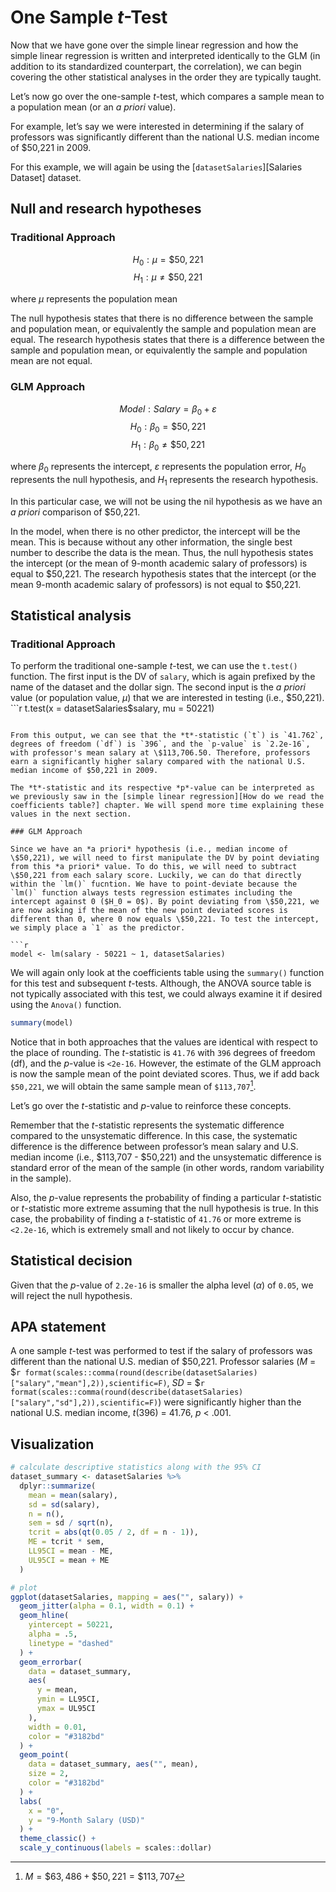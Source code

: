 # One Sample *t*-Test

Now that we have gone over the simple linear regression and how the simple linear regression is written and interpreted identically to the GLM (in addition to its standardized counterpart, the correlation), we can begin covering the other statistical analyses in the order they are typically taught. 

Let's now go over the one-sample *t*-test, which compares a sample mean to a population mean (or an *a priori* value).

For example, let's say we were interested in determining if the salary of professors was significantly different than the national U.S. median income of $50,221 in 2009.

For this example, we will again be using the [`datasetSalaries`][Salaries Dataset] dataset.

## Null and research hypotheses

### Traditional Approach

$$H_0: \mu = \$50,221$$
$$H_1: \mu \ne \$50,221$$

where $\mu$ represents the population mean

The null hypothesis states that there is no difference between the sample and population mean, or equivalently the sample and population mean are equal. The research hypothesis states that there is a difference between the sample and population mean, or equivalently the sample and population mean are not equal. 

### GLM Approach

$$Model: Salary = \beta_0 + \varepsilon$$
$$H_0: \beta_0 = \$50,221$$
$$H_1: \beta_0 \ne \$50,221$$

where $\beta_{0}$ represents the intercept, $\varepsilon$ represents the population error, $H_0$ represents the null hypothesis, and $H_1$ represents the research hypothesis. 

In this particular case, we will not be using the nil hypothesis as we have an *a priori* comparison of $50,221.

In the model, when there is no other predictor, the intercept will be the mean. This is because without any other information, the single best number to describe the data is the mean. Thus, the null hypothesis states the intercept (or the mean of 9-month academic salary of professors) is equal to \$50,221.  The research hypothesis states that the intercept (or the mean 9-month academic salary of professors) is not equal to $50,221.

## Statistical analysis

### Traditional Approach
To perform the traditional one-sample *t*-test, we can use the `t.test()` function. The first input is the DV of `salary`, which is again prefixed by the name of the dataset and the dollar sign. The second input is the *a priori* value (or population value, $\mu$) that we are interested in testing (i.e., $50,221).
```r
t.test(x = datasetSalaries$salary, mu = 50221)
```

From this output, we can see that the *t*-statistic (`t`) is `41.762`, degrees of freedom (`df`) is `396`, and the `p-value` is `2.2e-16`, with professor's mean salary at \$113,706.50. Therefore, professors earn a significantly higher salary compared with the national U.S. median income of $50,221 in 2009.

The *t*-statistic and its respective *p*-value can be interpreted as we previously saw in the [simple linear regression][How do we read the coefficients table?] chapter. We will spend more time explaining these values in the next section.

### GLM Approach

Since we have an *a priori* hypothesis (i.e., median income of \$50,221), we will need to first manipulate the DV by point deviating from this *a priori* value. To do this, we will need to subtract \$50,221 from each salary score. Luckily, we can do that directly within the `lm()` fucntion. We have to point-deviate because the `lm()` function always tests regression estimates including the intercept against 0 ($H_0 = 0$). By point deviating from \$50,221, we are now asking if the mean of the new point deviated scores is different than 0, where 0 now equals \$50,221. To test the intercept, we simply place a `1` as the predictor.

```r
model <- lm(salary - 50221 ~ 1, datasetSalaries)
```

We will again only look at the coefficients table using the `summary()` function for this test and subsequent *t*-tests. Although, the ANOVA source table is not typically associated with this test, we could always examine it if desired using the `Anova()` function.

```r
summary(model)
```
Notice that in both approaches that the values are identical with respect to the place of rounding. The *t*-statistic is `41.76` with `396` degrees of freedom (df), and the *p*-value is `<2e-16`. However, the estimate of the GLM approach is now the sample mean of the point deviated scores. Thus, we if add back `$50,221`, we will obtain the same sample mean of `$113,707`[^8].

[^8]: $M = \$63,486+\$50,221=\$113,707$

Let's go over the *t*-statistic and *p*-value to reinforce these concepts. 

Remember that the *t*-statistic represents the systematic difference compared to the unsystematic difference. In this case, the systematic difference is the difference between professor's mean salary and U.S. median income (i.e., \$113,707 - \$50,221) and the unsystematic difference is standard error of the mean of the sample (in other words, random variability in the sample).

Also, the *p*-value represents the probability of finding a particular *t*-statistic or *t*-statistic more extreme assuming that the null hypothesis is true. In this case, the probability of finding a *t*-statistic of `41.76` or more extreme is `<2.2e-16`, which is extremely small and not likely to occur by chance. 


## Statistical decision
Given that the *p*-value of `2.2e-16` is smaller the alpha level ($\alpha$) of `0.05`, we will reject the null hypothesis. 

## APA statement
A one sample *t*-test was performed to test if the salary of professors was different than the national U.S. median of \$50,221. Professor salaries (*M* = \$`r format(scales::comma(round(describe(datasetSalaries)["salary","mean"],2)),scientific=F)`, *SD* = \$`r format(scales::comma(round(describe(datasetSalaries)["salary","sd"],2)),scientific=F)`) were significantly higher than the national U.S. median income, *t*(396) = 41.76, *p* < .001.

## Visualization
```r
# calculate descriptive statistics along with the 95% CI
dataset_summary <- datasetSalaries %>%
  dplyr::summarize(
    mean = mean(salary),
    sd = sd(salary),
    n = n(),
    sem = sd / sqrt(n),
    tcrit = abs(qt(0.05 / 2, df = n - 1)),
    ME = tcrit * sem,
    LL95CI = mean - ME,
    UL95CI = mean + ME
  )

# plot
ggplot(datasetSalaries, mapping = aes("", salary)) +
  geom_jitter(alpha = 0.1, width = 0.1) +
  geom_hline(
    yintercept = 50221,
    alpha = .5,
    linetype = "dashed"
  ) +
  geom_errorbar(
    data = dataset_summary,
    aes(
      y = mean,
      ymin = LL95CI,
      ymax = UL95CI
    ),
    width = 0.01,
    color = "#3182bd"
  ) +
  geom_point(
    data = dataset_summary, aes("", mean),
    size = 2,
    color = "#3182bd"
  ) +
  labs(
    x = "0",
    y = "9-Month Salary (USD)"
  ) +
  theme_classic() +
  scale_y_continuous(labels = scales::dollar)
```

